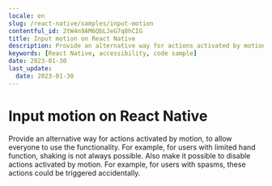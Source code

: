 ```yaml
---
locale: en
slug: /react-native/samples/input-motion
contentful_id: 2tW4n9AM6QbLJeG7q8hCIG
title: Input motion on React Native
description: Provide an alternative way for actions activated by motion, to allow everyone to use the functionality.
keywords: [React Native, accessibility, code sample]
date: 2023-01-30
last_update:
  date: 2023-01-30
---
```


# Input motion on React Native

Provide an alternative way for actions activated by motion, to allow everyone to use the functionality. For example, for users with limited hand function, shaking is not always possible. Also make it possible to disable actions activated by motion. For example, for users with spasms, these actions could be triggered accidentally.

<CodeSample id="input-motion" platform="react-native" locale="en"/>

